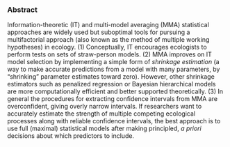 ### Abstract

Information-theoretic (IT) and multi-model averaging (MMA) statistical approaches are widely used but suboptimal tools for pursuing a multifactorial approach (also known as the method of multiple working hypotheses) in ecology. (1) Conceptually, IT encourages ecologists to perform tests on sets of straw-person models. (2) MMA improves on IT model selection by implementing a simple form of *shrinkage estimation* (a way to make accurate predictions from a model with many parameters, by "shrinking" parameter estimates toward zero). However, other shrinkage estimators such as penalized regression or Bayesian hierarchical models are more computationally efficient and better supported theoretically. (3) In general the procedures for extracting confidence intervals from MMA are overconfident, giving overly narrow intervals. If researchers want to accurately estimate the strength of multiple competing ecological processes along with reliable confidence intervals, the best approach is to use full (maximal) statistical models after making principled, *a priori* decisions about which predictors to include.
